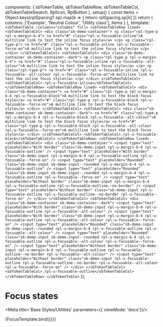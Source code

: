 
  components: { sbTokenTable, sbTokenTableRow, sbTokenTableCol, sbTokenTableSwatch, RplIcon, RplButton },
  setup() {
    const items = Object.keys(rplSpacing?.sp).map(k => {
      return rplSpacing.sp[k]
    })
    return {
      columns: ['Example', 'Neutral Colour', 'Utility class'],
      items
    }
  },
  template: `
    <sbTokenTable :columns="columns" full>
      <sbTokenTableRow lined>
        <sbTokenTableCol>
          <div class="sb-demo-container">
            <p class="rpl-type-p rpl-u-margin-b-4">
              <a href="#" class="rpl-u-focusable-inline">A multiline link to test the inline focus style</a>
            </p>
            <p class="rpl-type-p">
              <a href="#" class="rpl-u-focusable-inline rpl-u-focusable--force-on">A multiline link to test the inline focus style</a>
            </p>
          </div>
        </sbTokenTableCol>
        <sbTokenTableCol>
          <div class="sb-demo-container sb-demo-container--dark">
            <p class="rpl-type-p rpl-u-margin-b-4">
              <a href="#" class="rpl-u-focusable-inline rpl-u-focusable--alt-colour">A multiline link to test the inline focus style</a>
            </p>
            <p class="rpl-type-p">
              <a href="#" class="rpl-u-focusable-inline rpl-u-focusable--alt-colour rpl-u-focusable--force-on">A multiline link to test the inline focus style</a>
            </p>
          </div>
        </sbTokenTableCol>
        <sbTokenTableCol>.rpl-u-focusable-inline</sbTokenTableCol>
      </sbTokenTableRow>
      <sbTokenTableRow lined>
      <sbTokenTableCol>
          <div class="sb-demo-container">
            <a href="#" class="rpl-type-p rpl-u-margin-b-4 rpl-u-focusable-block">A multiline link to test the block focus style</a>
            <a href="#" class="rpl-type-p rpl-u-focusable-block rpl-u-focusable--force-on">A multiline link to test the block focus style</a>
          </div>
        </sbTokenTableCol>
        <sbTokenTableCol>
          <div class="sb-demo-container sb-demo-container--dark">
            <a href="#" class="rpl-type-p rpl-u-margin-b-4 rpl-u-focusable-block rpl-u-focusable--alt-colour">A multiline link to test the block focus style</a>
            <a href="#" class="rpl-type-p rpl-u-focusable-block rpl-u-focusable--alt-colour rpl-u-focusable--force-on">A multiline link to test the block focus style</a>
          </div>
        </sbTokenTableCol>
        <sbTokenTableCol>.rpl-u-focusable-block</sbTokenTableCol>
      </sbTokenTableRow>
      <sbTokenTableRow lined>
        <sbTokenTableCol>
          <div class="sb-demo-container">
            <input type="text" placeholder="With border" class="sb-demo-input rpl-u-margin-b-4 rpl-u-focusable-outline" />
            <input type="text" placeholder="With border" class="sb-demo-input rpl-u-margin-b-4 rpl-u-focusable-outline rpl-u-focusable--force-on" />
            <input type="text" placeholder="Rounded" class="sb-demo-input sb-demo-input--rounded rpl-u-margin-b-4 rpl-u-focusable-outline" />
            <input type="text" placeholder="Rounded" class="sb-demo-input sb-demo-input--rounded rpl-u-margin-b-4 rpl-u-focusable-outline rpl-u-focusable--force-on" />
            <input type="text" placeholder="Without border" class="sb-demo-input rpl-u-margin-b-4 rpl-u-focusable-outline rpl-u-focusable-outline--no-border" />
            <input type="text" placeholder="Without border" class="sb-demo-input rpl-u-focusable-outline rpl-u-focusable-outline--no-border rpl-u-focusable--force-on" />
          </div>
        </sbTokenTableCol>
        <sbTokenTableCol>
          <div class="sb-demo-container sb-demo-container--dark">
            <input type="text" placeholder="With border" class="sb-demo-input rpl-u-margin-b-4 rpl-u-focusable-outline rpl-u-focusable--alt-colour" />
            <input type="text" placeholder="With border" class="sb-demo-input rpl-u-margin-b-4 rpl-u-focusable-outline rpl-u-focusable--alt-colour rpl-u-focusable--force-on" />
            <input type="text" placeholder="Rounded" class="sb-demo-input sb-demo-input--rounded rpl-u-margin-b-4 rpl-u-focusable-outline rpl-u-focusable--alt-colour" />
            <input type="text" placeholder="Rounded" class="sb-demo-input sb-demo-input--rounded rpl-u-margin-b-4 rpl-u-focusable-outline rpl-u-focusable--alt-colour rpl-u-focusable--force-on" />
            <input type="text" placeholder="Without border" class="sb-demo-input rpl-u-margin-b-4 rpl-u-focusable-outline rpl-u-focusable-outline--no-border rpl-u-focusable--alt-colour" />
            <input type="text" placeholder="Without border" class="sb-demo-input rpl-u-focusable-outline rpl-u-focusable-outline--no-border rpl-u-focusable--alt-colour rpl-u-focusable--force-on" />
          </div>
        </sbTokenTableCol>
        <sbTokenTableCol>.rpl-u-focusable-outline</sbTokenTableCol>
      </sbTokenTableRow>
    </sbTokenTable>
  `
});

# Focus states

<Meta title='Base Styles/Utilities' parameters={{ viewMode: 'docs'}}/>

<Canvas>
  <Story name="Focus" parameters={{
    design: {
      type: 'figma',
      url: 'https://www.figma.com/file/mgPlLh5IFKAkDoSID9Vpi1/Ripple-2.0?node-id=2882%3A184110',
    }
  }}>
    {FocusTemplate.bind({})}
  </Story>
</Canvas>
